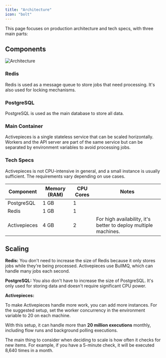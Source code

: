 ```yaml
---
title: "Architecture"
icon: "bolt"
---
```


This page focuses on production architecture and tech specs, with three main parts:

## Components

![Architecture](/resources/architecture.png)

### Redis

Redis is used as a message queue to store jobs that need processing. It's also used for locking mechanisms.

### PostgreSQL

PostgreSQL is used as the main database to store all data.

### Main Container

Activepieces is a single stateless service that can be scaled horizontally. Workers and the API server are part of the same service but can be separated by environment variables to avoid processing jobs.

### Tech Specs

Activepieces is not CPU-intensive in general, and a small instance is usually sufficient. The requirements vary depending on use cases.

| Component      | Memory (RAM) | CPU Cores | Notes                                         |
|----------------|--------------|-----------|-----------------------------------------------|
| PostgreSQL     | 1 GB         | 1         |                                               |
| Redis          | 1 GB         | 1         |                                               |
| Activepieces   | 4 GB         | 2         | For high availability, it's better to deploy multiple machines.

## Scaling

**Redis:** You don't need to increase the size of Redis because it only stores jobs while they're being processed. Activepieces use BullMQ, which can handle many jobs each second.

**PostgreSQL:** You also don't have to increase the size of PostgreSQL. It's only used for storing data and doesn't require significant CPU power.

**Activepieces:**

To make Activepieces handle more work, you can add more instances. For the suggested setup, set the worker concurrency in the environment variable to 20 on each machine.

With this setup, it can handle more than **20 million executions** monthly, including flow runs and background polling executions.

The main thing to consider when deciding to scale is how often it checks for new items. For example, if you have a 5-minute check, it will be executed 8,640 times in a month.
